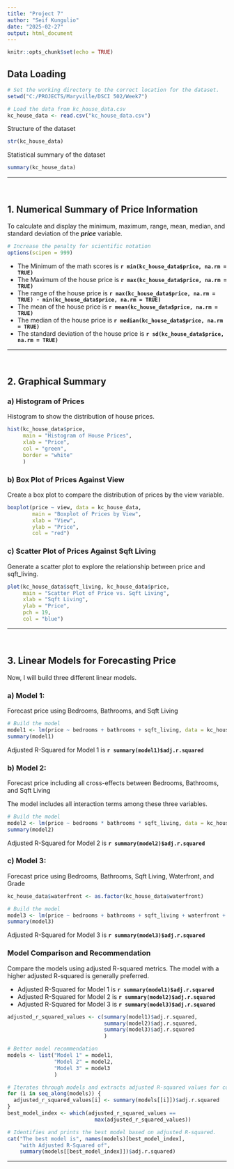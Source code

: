 ```yaml
---
title: "Project 7"
author: "Seif Kungulio"
date: "2025-02-27"
output: html_document
---
```


```r
knitr::opts_chunk$set(echo = TRUE)
```

## **Data Loading**

```r
# Set the working directory to the correct location for the dataset.
setwd("C:/PROJECTS/Maryville/DSCI 502/Week7")

# Load the data from kc_house_data.csv
kc_house_data <- read.csv("kc_house_data.csv")
```

Structure of the dataset
```r
str(kc_house_data)
```

Statistical summary of the dataset
```r
summary(kc_house_data)
```

---

<br>

## **1. Numerical Summary of Price Information**

To calculate and display the minimum, maximum, range, mean, median, and standard deviation of the ***price*** variable.
```r
# Increase the penalty for scientific notation
options(scipen = 999)
```

+ The Minimum of the math scores is **`r min(kc_house_data$price, na.rm = TRUE)`**
+ The Maximum of the house price is **`r max(kc_house_data$price, na.rm = TRUE)`**
+ The range of the house price is **`r max(kc_house_data$price, na.rm = TRUE) - min(kc_house_data$price, na.rm = TRUE)`**
+ The mean of the house price is **`r mean(kc_house_data$price, na.rm = TRUE)`**
+ The median of the house price is **`r median(kc_house_data$price, na.rm = TRUE)`**
+ The standard deviation of the house price is **`r sd(kc_house_data$price, na.rm = TRUE)`**


---

<br>

## **2. Graphical Summary**
### a) Histogram of Prices

Histogram to show the distribution of house prices.
```r
hist(kc_house_data$price,
     main = "Histogram of House Prices",
     xlab = "Price",
     col = "green",
     border = "white"
     )
```

### b) Box Plot of Prices Against View

Create a box plot to compare the distribution of prices by the view variable.
```r
boxplot(price ~ view, data = kc_house_data,
        main = "Boxplot of Prices by View",
        xlab = "View",
        ylab = "Price",
        col = "red")
```

### c) Scatter Plot of Prices Against Sqft Living

Generate a scatter plot to explore the relationship between price and sqft_living.
```r
plot(kc_house_data$sqft_living, kc_house_data$price,
     main = "Scatter Plot of Price vs. Sqft Living",
     xlab = "Sqft Living",
     ylab = "Price",
     pch = 19,
     col = "blue")
```

---

<br>

## **3. Linear Models for Forecasting Price**

Now, I will build three different linear models.

### a) Model 1: 
Forecast price using Bedrooms, Bathrooms, and Sqft Living

```r
# Build the model
model1 <- lm(price ~ bedrooms + bathrooms + sqft_living, data = kc_house_data)
summary(model1)
```
Adjusted R-Squared for Model 1 is **`r summary(model1)$adj.r.squared`**


### b) Model 2: 
Forecast price including all cross-effects between Bedrooms, Bathrooms, and Sqft Living

The model includes all interaction terms among these three variables.

```r
# Build the model
model2 <- lm(price ~ bedrooms * bathrooms * sqft_living, data = kc_house_data)
summary(model2)
```
Adjusted R-Squared for Model 2 is **`r summary(model2)$adj.r.squared`**


### c) Model 3: 
Forecast price using Bedrooms, Bathrooms, Sqft Living, Waterfront, and Grade

```r
kc_house_data$waterfront <- as.factor(kc_house_data$waterfront)
```

```r
# Build the model
model3 <- lm(price ~ bedrooms + bathrooms + sqft_living + waterfront + grade, data = kc_house_data)
summary(model3)
```
Adjusted R-Squared for Model 3 is **`r summary(model3)$adj.r.squared`**


### Model Comparison and Recommendation

Compare the models using adjusted R-squared metrics. The model with a higher adjusted R-squared is generally preferred.

+ Adjusted R-Squared for Model 1 is **`r summary(model1)$adj.r.squared`**
+ Adjusted R-Squared for Model 2 is **`r summary(model2)$adj.r.squared`**
+ Adjusted R-Squared for Model 3 is **`r summary(model3)$adj.r.squared`**

```r
adjusted_r_squared_values <- c(summary(model1)$adj.r.squared,
                               summary(model2)$adj.r.squared,
                               summary(model3)$adj.r.squared
                               )

# Better model recommendation
models <- list("Model 1" = model1, 
               "Model 2" = model2, 
               "Model 3" = model3
               )

# Iterates through models and extracts adjusted R-squared values for comparison
for (i in seq_along(models)) {
  adjusted_r_squared_values[i] <- summary(models[[i]])$adj.r.squared
}
best_model_index <- which(adjusted_r_squared_values == 
                            max(adjusted_r_squared_values))

# Identifies and prints the best model based on adjusted R-squared.
cat("The best model is", names(models)[best_model_index],
    "with Adjusted R-Squared of", 
    summary(models[[best_model_index]])$adj.r.squared)
```

---